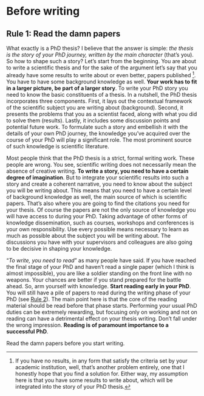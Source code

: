 # Before writing {-#before}

## **Rule 1:** Read the damn papers {-#rule1}

:::{.indent}
What exactly is a PhD thesis?
I believe that the answer is simple: *the thesis is the story of your PhD journey, written by the main character* (that's you).
So how to shape such a story?
Let's start from the beginning.
You are about to write a scientific thesis and for the sake of the argument let's say that you already have some results to write about or even better, papers published ^[If you have no results, in any form that satisfy the criteria set by your academic institution, well, that's another problem entirely, one that I honestly hope that you find a solution for. Either way, my assumption here is that you have some results to write about, which will be integrated into the story of your PhD thesis.].
You have to have some background knowledge as well.
**Your work has to fit in a larger picture, be part of a larger story**.
To write your PhD story you need to know the basic constituents of a thesis.
In a nutshell, the PhD thesis incorporates three components.
First, it lays out the contextual framework of the scientific subject you are writing about (background).
Second, it presents the problems that you as a scientist faced, along with what you did to solve them (results).
Lastly, it includes some discussion points and potential future work.
To formulate such a story and embellish it with the details of your own PhD journey, the knowledge you've acquired over the course of your PhD will play a significant role.
The most prominent source of such knowledge is scientific literature.
:::

:::{.indent}
Most people think that the PhD thesis is a strict, formal writing work.
These people are wrong.
You see, scientific writing does not necessarily mean the absence of creative writing.
**To write a story, you need to have a certain degree of imagination**.
But to integrate your scientific results into such a story and create a coherent narrative, you need to know about the subject you will be writing about.
This means that you need to have a certain level of background knowledge as well, the main source of which is scientific papers.
That's also where you are going to find the citations you need for your thesis.
Of course the papers are not the only source of knowledge you will have access to during your PhD.
Taking advantage of other forms of knowledge dissemination, such as courses, workshops and conferences is your own responsibility.
Use every possible means necessary to learn as much as possible about the subject you will be writing about.
The discussions you have with your supervisors and colleagues are also going to be decisive in shaping your knowledge.
:::

:::{.indent}
"*To write, you need to read*" as many people have said.
If you have reached the final stage of your PhD and haven't read a single paper (which I think is almost impossible), you are like a soldier standing on the front line with no weapons.
Your chances are better if you stand prepared for the battle ahead.
So, arm yourself with knowledge.
**Start reading early in your PhD**.
You will still have a pile of papers to read during the writing phase of your PhD (see [Rule 2](#rule2)).
The main point here is that the core of the reading material should be read before that phase starts.
Performing your usual PhD duties can be extremely rewarding, but focusing only on working and not on reading can have a detrimental effect on your thesis writing.
Don't fall under the wrong impression.
**Reading is of paramount importance to a successful PhD**.
:::

:::{.quote}
Read the damn papers before you start writing.
:::
